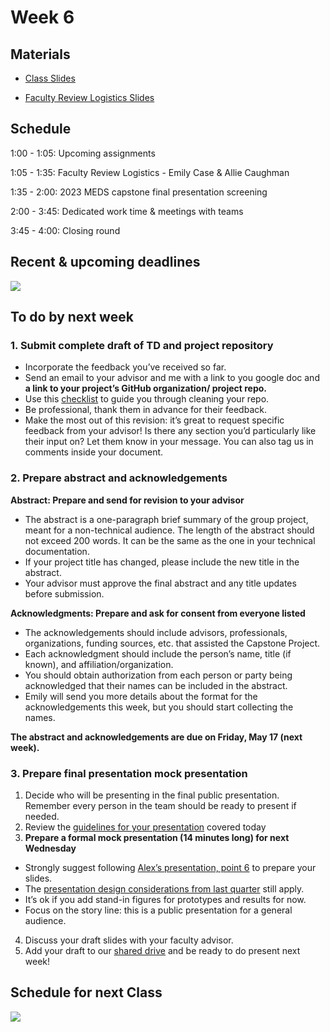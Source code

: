 # Week 6

## Materials

- [Class Slides](https://docs.google.com/presentation/d/1We9kp18VcB7RcwmejF9JslT8xMFIlZ31SBJzgkkbSGM/edit?usp=sharing)

- [Faculty Review Logistics Slides](https://docs.google.com/presentation/d/1T34lQ5EGxkyW8EJAjUFqdcFaoXmvMFmJpHumSRBWq7c/edit?usp=sharing)

## Schedule

1:00 - 1:05: Upcoming assignments

1:05 - 1:35: Faculty Review Logistics - Emily Case & Allie Caughman

1:35 - 2:00: 2023 MEDS capstone final presentation screening

2:00 - 3:45: Dedicated work time & meetings with teams

3:45 - 4:00: Closing round


## Recent & upcoming deadlines

![](/images/411b_spring/upcoming_deadlines_4.png)

## To do by next week

### 1. Submit complete draft of TD and project repository

- Incorporate the feedback you’ve received so far.
- Send an email to your advisor and me with a link to you google doc and **a link to your project’s GitHub organization/ project repo.**
- Use this [checklist](https://docs.google.com/document/d/10d9-h8UBC1JwZ08MdxI-WJhxfc7DnUolXjgBV1N-pJA/edit?usp=sharing)  to guide you through cleaning your repo.
- Be professional, thank them in advance for their feedback.
- Make the most out of this revision: it’s great to request specific feedback from your advisor! Is there any section you’d particularly like their input on? Let them know in your message. You can also tag us in comments inside your document.

### 2. Prepare abstract and acknowledgements

**Abstract: Prepare and send for revision to your advisor**

- The abstract is a one-paragraph brief summary of the group project, meant for a non-technical audience. The length of the abstract should not exceed 200 words. It can be the same as the one in your technical documentation. 
- If your project title has changed, please include the new title in the abstract. 
- Your advisor must approve the final abstract and any title updates before submission.

**Acknowledgments: Prepare and ask for consent from everyone listed**

- The acknowledgements should include advisors, professionals, organizations, funding sources, etc. that assisted the Capstone Project. 
- Each acknowledgment should include the person’s name, title (if known), and affiliation/organization. 
- You should obtain authorization from each person or party being acknowledged that their names can be included in the abstract. 
- Emily will send you more details about the format for the acknowledgements this week, but you should start collecting the names.

**The abstract and acknowledgements are due on Friday, May 17 (next week).**

### 3. Prepare final presentation mock presentation

1. Decide who will be presenting in the final public presentation. 
Remember every person in the team should be ready to present if needed.
2. Review the [guidelines for your presentation](https://docs.google.com/presentation/d/1T34lQ5EGxkyW8EJAjUFqdcFaoXmvMFmJpHumSRBWq7c/edit?usp=sharing) covered today
3. **Prepare a formal mock presentation (14 minutes long) for next Wednesday**
- Strongly suggest following [Alex’s presentation, point 6](https://docs.google.com/presentation/d/1z9URIEa5Ex7FtDcTMTPbQrWO7mD8XHhdzlKLZzXhfEQ/edit?usp=sharing) to prepare your slides. 
- The [presentation design considerations from last quarter](https://docs.google.com/presentation/d/1rMpHTbqVPNEDBZc_o8asS2wf_RsBU7IXkBNN91qx2SA/edit?usp=sharing) still apply.
- It’s ok if you add stand-in figures for prototypes and results for now.
- Focus on the story line: this is a public presentation for a general audience. 
4. Discuss your draft slides with your faculty advisor. 
5. Add your draft to our [shared drive](https://drive.google.com/drive/folders/1r6m7zGLLth8-acQr_5BUK9XeWK6lyUHX?usp=share_link) and be ready to do present next week! 

## Schedule for next Class

![](/images/presentations1.png)